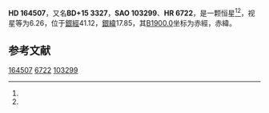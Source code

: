 {{Starbox begin
| name = HD 164507
}}
{{Starbox observe
| epoch = [[J2000.0|J2000.0]]
| constell = {{星座名待查}}<ref name=SIMBAD>{{cite web
 | url=http://simbad.u-strasbg.fr/simbad/sim-id?Ident=HR+6722
 | title=Pulsating variable Star
 | publisher=Centre de Données astronomiques de Strasbourg
 | work=SIMBAD
 | accessdate=2012-07-13
 | archive-date=2016-03-16
 | archive-url=https://web.archive.org/web/20160316124548/http://simbad.u-strasbg.fr/simbad/sim-id?Ident=HR+6722
 | dead-url=no
 }}</ref><ref name=DATA>{{cite web
 | url=http://vizier.u-strasbg.fr/viz-bin/VizieR-5?-out.add=.&-source=5050&-corr=PK=HR&-out.max=9999&HR=6722
 | title=VizieR Detailed Page
 | accessdate=2012-07-13
 | archive-date=2016-03-05
 | archive-url=https://web.archive.org/web/20160305210701/http://vizier.u-strasbg.fr/viz-bin/VizieR-5?-out.add=.&-source=5050&-corr=PK=HR&-out.max=9999&HR=6722
 | dead-url=no
 }}</ref>
| 星官 = 
| ra = {{RA|18|0|57.2}}<ref name=SIMBAD /><ref name=DATA />
| dec = {{DEC|+15|5|36}}<ref name=SIMBAD /><ref name=DATA />
| appmag_v = 6.26<ref name=SIMBAD /><ref name=DATA />
}}
{{Starbox character
| class = G5IV<ref name=SIMBAD /><ref name=DATA />
| b-v = 0.69<ref name=SIMBAD /><ref name=DATA />
| u-b = 0.24<ref name=SIMBAD /><ref name=DATA />
| r-i = <ref name=SIMBAD /><ref name=DATA />
| variable = 
}}
{{Starbox astrometry
| radial_v = 0.24
| prop_mo_ra = 4
| parallax = 
| p_error = 
}}
{{Starbox catalog
| names =BD+15 3327，[[SAO星表|SAO]] 103299，[[HD星表|HD]] 164507，[[HR星表|HR]] 6722}}
{{Starbox reference |Simbad=HR+6722}}
{{Starbox end}}

'''HD 164507'''，又名'''BD+15 3327'''，'''SAO 103299'''、'''HR 6722'''，是一颗恒星<ref name=SIMBAD /><ref name=DATA />，视星等为6.26，位于[[銀道座標系|銀經]]41.12，[[銀道座標系|銀緯]]17.85，其[[B1900.0|B1900.0]]坐标为赤經{{RA|17|56|26.2}}，赤緯{{DEC|+15|17.85|58}}。

== 参考文献 ==
{{reflist}}

{{star-stub}}

[[Category:HD和HDE天體|164507]]
[[Category:HR天體|6722]]
[[Category:SAO天體|103299]]